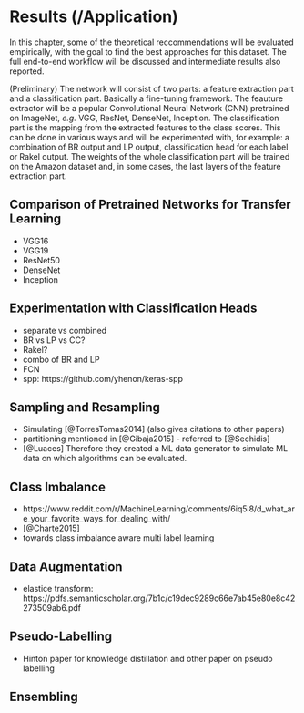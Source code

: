 # Results (/Application)
\label{chp:results}

In this chapter, some of the theoretical reccommendations will be evaluated empirically, with the goal to find the best approaches for this dataset. The full end-to-end workflow will be discussed and intermediate results also reported.

(Preliminary) The network will consist of two parts: a feature extraction part and a classification part. Basically a fine-tuning framework. The feauture extractor will be a popular Convolutional Neural Network (CNN) pretrained on ImageNet, *e.g.* VGG, ResNet, DenseNet, Inception. The classification part is the mapping from the extracted features to the class scores. This can be done in various ways and will be experimented with, for example: a combination of BR output and LP output, classification head for each label or Rakel output. The weights of the whole classification part will be trained on the Amazon dataset and, in some cases, the last layers of the feature extraction part.

## Comparison of Pretrained Networks for Transfer Learning

+ VGG16
+ VGG19
+ ResNet50
+ DenseNet
+ Inception

## Experimentation with Classification Heads

+ separate vs combined
+ BR vs LP vs CC?
+ Rakel?
+ combo of BR and LP
+ FCN
+ spp: https://github.com/yhenon/keras-spp

## Sampling and Resampling

+ Simulating [@TorresTomas2014] (also gives citations to other papers)
+ partitioning mentioned in [@Gibaja2015] - referred to [@Sechidis]
+ [@Luaces] Therefore they created a ML data generator to simulate ML data on which algorithms can be evaluated.


## Class Imbalance

+ https://www.reddit.com/r/MachineLearning/comments/6iq5i8/d_what_are_your_favorite_ways_for_dealing_with/
+ [@Charte2015]
+ towards class imbalance aware multi label learning

## Data Augmentation

+ elastice transform: https://pdfs.semanticscholar.org/7b1c/c19dec9289c66e7ab45e80e8c42273509ab6.pdf

## Pseudo-Labelling

+ Hinton paper for knowledge distillation and other paper on pseudo labelling

## Ensembling